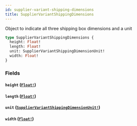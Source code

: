 ```yaml
---
id: supplier-variant-shipping-dimensions
title: SupplierVariantShippingDimensions
---
```


Object to indicate all three shipping box dimensions and a unit

```graphql
type SupplierVariantShippingDimensions {
  height: Float!
  length: Float!
  unit: SupplierVariantShippingDimensionUnit!
  width: Float!
}
```

### Fields

#### `height` ([`Float!`](/developers/supplier-apis/supply-api/graphql/reference/scalars/float))

#### `length` ([`Float!`](/developers/supplier-apis/supply-api/graphql/reference/scalars/float))

#### `unit` ([`SupplierVariantShippingDimensionUnit!`](/developers/supplier-apis/supply-api/graphql/reference/enums/supplier-variant-shipping-dimension-unit))

#### `width` ([`Float!`](/developers/supplier-apis/supply-api/graphql/reference/scalars/float))

